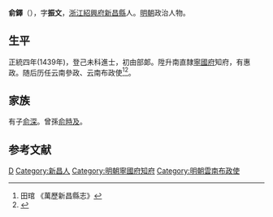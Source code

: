 {{Otheruses|other=名为俞鐸的其他人物|俞鐸}}
{{明清人物信息框
| 姓名 = 俞鐸
| 原名 =
| 圖片名稱= 
| 圖片大小 =
| 圖片說明 = 
| 最高職務 = 雲南布政使
| 國家 = 大明 
| 爵位 =
| 籍貫 = [[浙江|浙江]][[紹興府|紹興府]][[新昌縣|新昌縣]]民籍
| 族裔 = 
| 字號 = 字振文
| 諡號 =
| 出生日期 = 永樂十三年（1415年）
| 出生地點 = 
| 逝世日期 = 弘治二年（1489年）
| 逝世地點 =
| 墓葬 =
| 配偶 = 
| 親屬 = 子 [[俞深|俞深]]<br>曾孫 [[俞時及|俞時及]]
| 出身 =
* 正統四年己未科進士出身
| 經歷 =
| 著作 =  
}}

'''俞鐸'''（{{bd|1415年||1489年||Yu}}），字'''振文'''，[[浙江|浙江]][[紹興府|紹興府]][[新昌縣|新昌縣]]人。[[明朝|明朝]]政治人物。

==生平==
正統四年(1439年)，登己未科進士，初由部郞。陞升南直隸[[寧國府|寧國府]]知府，有惠政。随后历任云南參政、云南布政使<ref>田琯 《萬歷新昌縣志》</ref><ref>{{cite news|title=《绍兴市志 卷44 第二章  历代进士名录》|url=http://www.sxlib.com:8080/web/gycslou/sxsz/44z2.htm|accessdate=2013-07-25|newspaper=绍兴图书馆|deadurl=yes|archiveurl=https://archive.is/20120914053252/http://www.sxlib.com:8080/web/gycslou/sxsz/44z2.htm|archivedate=2012-09-14}}</ref>。

==家族==
有子[[俞深|俞深]]。曾孫[[俞時及|俞時及]]。

==参考文献==
{{reflist}}

{{正統四年己未科殿試金榜}}

{{Authority control}}

{{DEFAULTSORT:Yu俞}}
[[Category:俞姓|D]]
[[Category:新昌人|Category:新昌人]]
[[Category:明朝寧國府知府|Category:明朝寧國府知府]]
[[Category:明朝雲南布政使|Category:明朝雲南布政使]]